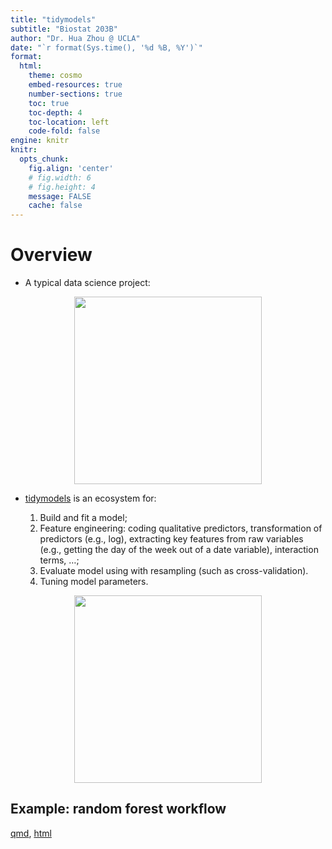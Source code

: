 ```yaml
---
title: "tidymodels"
subtitle: "Biostat 203B"
author: "Dr. Hua Zhou @ UCLA"
date: "`r format(Sys.time(), '%d %B, %Y')`"
format:
  html:
    theme: cosmo
    embed-resources: true
    number-sections: true
    toc: true
    toc-depth: 4
    toc-location: left
    code-fold: false
engine: knitr
knitr:
  opts_chunk: 
    fig.align: 'center'
    # fig.width: 6
    # fig.height: 4
    message: FALSE
    cache: false
---
```


# Overview

- A typical data science project:

<p align="center">
<img src="./data-science.png" height="300">
</p>

- [tidymodels](https://www.tidymodels.org/) is an ecosystem for:

    1. Build and fit a model;
    2. Feature engineering: coding qualitative predictors, transformation of predictors (e.g., log), extracting key features from raw variables (e.g., getting the day of the week out of a date variable), interaction terms, ...;
    3. Evaluate model using with resampling (such as cross-validation).  
    4. Tuning model parameters.

<p align="center">
<img src="https://rviews.rstudio.com/2020/04/21/the-case-for-tidymodels/tidymodels.png" height="300">
</p>

## Example: random forest workflow

[qmd](https://raw.githubusercontent.com/ucla-econ-425t/2023winter/master/slides/18-tidymodels/workflow_rf_heart.qmd), [html](https://ucla-econ-425t.github.io/2023winter/slides/18-tidymodels/workflow_rf_heart.html)

